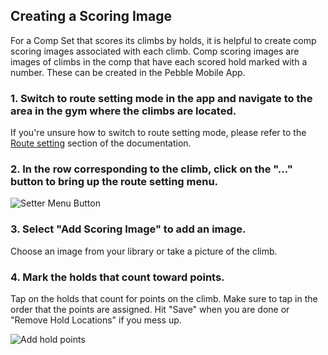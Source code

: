 ## Creating a Scoring Image
For a Comp Set that scores its climbs by holds, it is helpful to create comp scoring images associated with each climb. Comp scoring images are images of climbs in the comp that have each scored hold marked with a number. These can be created in the Pebble Mobile App.

### 1. Switch to route setting mode in the app and navigate to the area in the gym where the climbs are located.
If you're unsure how to switch to route setting mode, please refer to the [Route setting](./route-setting) section of the documentation.

### 2. In the row corresponding to the climb, click on the "&hellip;" button to bring up the route setting menu.

![Setter Menu Button](../images/setter-menu-btn.png)

### 3. Select "Add Scoring Image" to add an image.
Choose an image from your library or take a picture of the climb.

### 4. Mark the holds that count toward points.
Tap on the holds that count for points on the climb. Make sure to tap in the order that the points are assigned. Hit "Save" when you are done or "Remove Hold Locations" if you mess up.


![Add hold points](../images/mark-holds.png)
